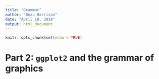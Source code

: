 ```yaml
---
title: "Grammar"
author: "Beau Harrison"
date: "April 10, 2018"
output: html_document
---
```


```r
knitr::opts_chunk$set(echo = TRUE)
```

# Part 2: `ggplot2` and the grammar of graphics
